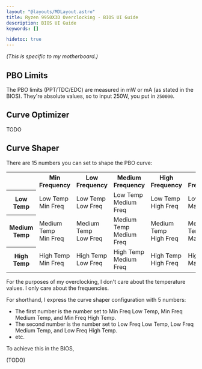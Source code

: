 ```yaml
---
layout: "@layouts/MDLayout.astro"
title: Ryzen 9950X3D Overclocking - BIOS UI Guide
description: BIOS UI Guide
keywords: []

hidetoc: true
---
```


*(This is specific to my motherboard.)*

## PBO Limits

The PBO limits (PPT/TDC/EDC) are measured in mW or mA (as stated in the BIOS). They're absolute values, so to input 250W, you put in `250000`.

## Curve Optimizer

TODO

## Curve Shaper

There are 15 numbers you can set to shape the PBO curve:

<p>
<table class="general">
<tbody>
<tr>
    <th></th>
    <th>Min Frequency</th>
    <th>Low Frequency</th>
    <th>Medium Frequency</th>
    <th>High Frequency</th>
    <th>Max Frequency</th>
</tr>
<tr>
    <th>Low Temp</th>
    <td>Low Temp<br/>Min Freq</td>
    <td>Low Temp<br/>Low Freq</td>
    <td>Low Temp<br/>Medium Freq</td>
    <td>Low Temp<br/>High Freq</td>
    <td>Low Temp<br/>Max Freq</td>
</tr>
<tr>
    <th>Medium Temp</th>
    <td>Medium Temp<br/>Min Freq</td>
    <td>Medium Temp<br/>Low Freq</td>
    <td>Medium Temp<br/>Medium Freq</td>
    <td>Medium Temp<br/>High Freq</td>
    <td>Medium Temp<br/>Max Freq</td>
</tr>
<tr>
    <th>High Temp</th>
    <td>High Temp<br/>Min Freq</td>
    <td>High Temp<br/>Low Freq</td>
    <td>High Temp<br/>Medium Freq</td>
    <td>High Temp<br/>High Freq</td>
    <td>High Temp<br/>Max Freq</td>
</tr>
</tbody>
</table>
</p>

For the purposes of my overclocking, I don't care about the temperature values. I only care about the frequencies.

For shorthand, I express the curve shaper configuration with 5 numbers:

- The first number is the number set to Min Freq Low Temp, Min Freq Medium Temp, and Min Freq High Temp.
- The second number is the number set to Low Freq Low Temp, Low Freq Medium Temp, and Low Freq High Temp.
- etc.

To achieve this in the BIOS,

(TODO)

